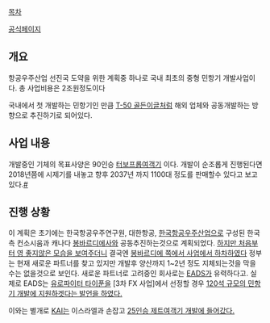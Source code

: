 [[목차]]

[http://www.ncap.re.kr/ 공식페이지]

== 개요 ==

항공우주산업 선진국 도약을 위한 계획중 하나로 국내 최초의 중형 민항기 개발사업이다. 총 사업비용은 2조원정도이다

국내에서 첫 개발하는 민항기인 만큼 [[T-50 골든이글]]처럼 해외 업체와 공동개발하는 방향으로 추진하기로 되어있다.

== 사업 내용 ==

개발중인 기체의 목표사양은 90인승 [[터보프롭]]여객기 이다. 개발이 순조롭게 진행된다면 2018년쯤에 시제기를 내놓고 향후 2037년 까지 1100대 정도를 판매할수 있다고 보고있다.[http://stoo.asiae.co.kr/news/stview.htm?idxno=2012111508444457035 #]


== 진행 상황 ==

이 계획은  초기에는 한국항공우주연구원, 대한항공, [[한국항공우주산업]]으로 구성된 한국측 컨소시움과 캐나다 [[봉바르디에]]사와 공동추진하는것으로 계획되었다. [http://stoo.asiae.co.kr/news/stview.htm?idxno=2012111508444457035 하지만 처음부터 영 좋지않은 모습을 보여주더니] 결국엔 [http://view.asiae.co.kr/news/view.htm?idxno=2013100811082478151 봉바르디에 쪽에서 사업에서 하차하였다]
정부는 현재 새로운 파트너를 찾고 있지만 개발후 양산까지 1~2년 정도 지체되는것을 막을수는 없을것으로 보인다. 새로운 파트너로 고려중인 회사로는 [[EADS]]가 유력하다고. 실제로 EADS는 [[유로파이터 타이푼]]을 [3차 FX 사업]에서 선정할 경우 [http://www.segye.com/content/html/2013/12/11/20131211005514.html?OutUrl=daum 120석 규모의 민항기 개발에 지원하겟다는 발언을 하였다.]

이와는 별개로 [[KAI]]는 이스라엘과 손잡고 [http://news.naver.com/main/read.nhn?mode=LSD&mid=sec&sid1=101&oid=008&aid=0003189053 25인승 제트여객기 개발에 들어갔다.]
